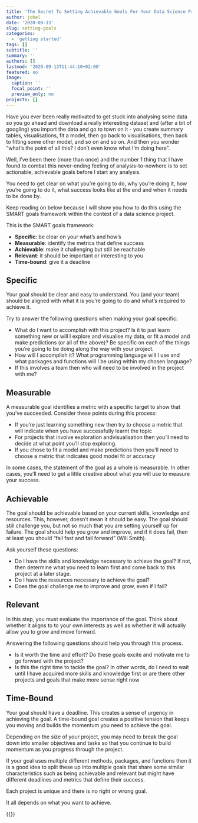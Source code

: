 ```yaml
---
title: 'The Secret To Setting Achievable Goals For Your Data Science Project'
author: jobel
date: '2020-09-13'
slug: setting-goals
categories:
  - 'getting started'
tags: []
subtitle: ''
summary: ''
authors: []
lastmod: '2020-09-13T11:44:10+02:00'
featured: no
image:
  caption: ''
  focal_point: ''
  preview_only: no
projects: []
---
```


Have you ever been really motivated to get stuck into analysing some data so you go ahead and download a really interesting dataset and (after a bit of googling) you import the data and go to town on it - you create summary tables, visualisations, fit a model, then go back to visualisations, then back to fitting some other model, and so on and so on. And then you wonder "what's the point of all this? I don't even know what I'm doing here". 

Well, I've been there (more than once) and the number 1 thing that I have found to combat this never-ending feeling of analysis-to-nowhere is to set actionable, achievable goals before I start any analysis. 

You need to get clear on what you're going to do, why you're doing it, how you're going to do it, what success looks like at the end and when it needs to be done by.

Keep reading on below because I will show you how to do this using the SMART goals framework within the context of a data science project.

This is the SMART goals framework:

- **Specific**: be clear on your what's and how's
- **Measurable**: identify the metrics that define success
- **Achievable**: make it challenging but still be reachable
- **Relevant**: it should be important or interesting to you
- **Time-bound**: give it a deadline

## Specific

Your goal should be clear and easy to understand. You (and your team) should be aligned with what it is you're going to do and what’s required to achieve it. 

Try to answer the following questions when making your goal specific:

- What do I want to accomplish with this project? Is it to just learn something new or will I explore and visualise my data, or fit a model and make predictions (or all of the above)?  Be specific on each of the things you're going to be doing along the way with your project.
- How will I accomplish it? What programming language will I use and what packages and functions will I be using within my chosen language?
- If this involves a team then who will need to be involved in the project with me?

## Measurable

A measurable goal identifies a metric with a specific target to show that you’ve succeeded. Consider these points during this process:

- If you're just learning something new then try to choose a metric that will indicate when you have successfully learnt the topic
- For projects that involve exploration and\or visualisation then you'll need to decide at what point you'll stop exploring.
- If you chose to fit a model and make predictions then you'll need to choose a metric that indicates good model fit or accuracy

In some cases, the statement of the goal as a whole is measurable. In other cases, you’ll need to get a little creative about what you will use to measure your success.

## Achievable

The goal should be achievable based on your current skills, knowledge and resources. This, however, doesn’t mean it should be easy. The goal should still challenge you, but not so much that you are setting yourself up for failure. The goal should help you grow and improve, and if it does fail, then at least you should "fail fast and fail forward" (Will Smith). 

Ask yourself these questions:

- Do I have the skills and knowledge necessary to achieve the goal? If not, then determine what you need to learn first and come back to this project at a later stage.
- Do I have the resources necessary to achieve the goal?
- Does the goal challenge me to improve and grow, even if I fail?

## Relevant

In this step, you must evaluate the importance of the goal. Think about whether it aligns to to your own interests as well as whether it will actually allow you to grow and move forward. 

Answering the following questions should help you through this process.

- Is it worth the time and effort? Do these goals excite and motivate me to go forward with the project?
- Is this the right time to tackle the goal? In other words, do I need to wait until I have acquired more skills and knowledge first or are there other projects and goals that make more sense right now

## Time-Bound

Your goal should have a deadline. This creates a sense of urgency in achieving the goal. A time-bound goal creates a positive tension that keeps you moving and builds the momentum you need to achieve the goal.

Depending on the size of your project, you may need to break the goal down into smaller objectives and tasks so that you continue to build momentum as you progress through the project.

If your goal uses multiple different methods, packages, and functions then it is a good idea to split these up into multiple goals that share some similar characteristics such as being achievable and relevant but might have different deadlines and metrics that define their success.

Each project is unique and there is no right or wrong goal. 

It all depends on what you want to achieve.

{{<subscribe>}}
